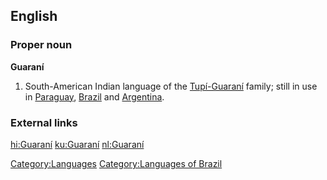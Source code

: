 {{interwiktionary|code=gn}}
{{see|guaraní}}
==English==
{{wikipedia}}
===Proper noun===
'''Guaraní'''
#South-American Indian language of the [[w:Tupi-Guarani|Tupí-Guaraní]] family; still in use in [[Paraguay]], [[Brazil]] and [[Argentina]].

===External links===
{{ethnologue|lang=Paraguayan Guaraní|code=gug}}
{{ethnologue|lang=Aché|code=guq}}
{{ethnologue|lang=Chiripá|code=nhd}}
{{ethnologue|lang=Mbyá Guaraní|code=gun}}
{{ethnologue|lang=Eastern Bolivian Guaraní|code=gui}}
{{ethnologue|lang=Western Bolivian Guaraní|code=gnw}}

[[Category:Languages]]
[[Category:Languages of Brazil]]

[[hi:Guaraní]]
[[ku:Guaraní]]
[[nl:Guaraní]]